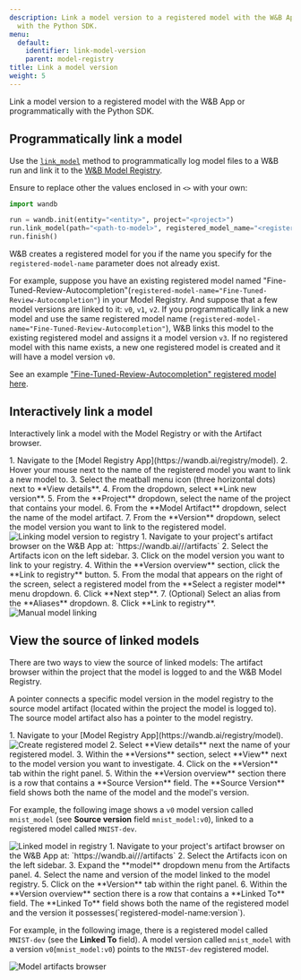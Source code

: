 ```yaml
---
description: Link a model version to a registered model with the W&B App or programmatically
  with the Python SDK.
menu:
  default:
    identifier: link-model-version
    parent: model-registry
title: Link a model version
weight: 5
---
```



Link a model version to a registered model with the W&B App or programmatically with the Python SDK.

## Programmatically link a model

Use the [`link_model`](/ref/python/experiments/run.md#link_model) method to programmatically log model files to a W&B run and link it to the [W&B Model Registry](./). 

Ensure to replace other the values enclosed in `<>` with your own:

```python
import wandb

run = wandb.init(entity="<entity>", project="<project>")
run.link_model(path="<path-to-model>", registered_model_name="<registered-model-name>")
run.finish()
```

W&B creates a registered model for you if the name you specify for the `registered-model-name` parameter does not already exist. 

For example, suppose you have an existing registered model named "Fine-Tuned-Review-Autocompletion"(`registered-model-name="Fine-Tuned-Review-Autocompletion"`) in your Model Registry. And suppose that a few model versions are linked to it: `v0`, `v1`, `v2`. If you programmatically link a new model and use the same registered model name (`registered-model-name="Fine-Tuned-Review-Autocompletion"`), W&B links this model to the existing registered model and assigns it a model version `v3`. If no registered model with this name exists, a new one registered model is created and it will have a model version `v0`.

See an example ["Fine-Tuned-Review-Autocompletion" registered model here](https://wandb.ai/reviewco/registry/model?selectionPath=reviewco%2Fmodel-registry%2FFinetuned-Review-Autocompletion&view=all-models).

## Interactively link a model
Interactively link a model with the Model Registry or with the Artifact browser.

<Tabs>
<Tab title="Model Registry">
1. Navigate to the [Model Registry App](https://wandb.ai/registry/model).
2. Hover your mouse next to the name of the registered model you want to link a new model to. 
3. Select the meatball menu icon (three horizontal dots) next to  **View details**.
4. From the dropdown, select **Link new version**.
5. From the **Project** dropdown, select the name of the project that contains your model. 
6. From the **Model Artifact** dropdown, select the name of the model artifact. 
7. From the **Version** dropdown, select the model version you want to link to the registered model.

<Frame>
    <img src="/images/models/link_model_wmodel_reg.gif" alt="Linking model version to registry"  />
</Frame>
</Tab>
<Tab title="Artifact browser">
1. Navigate to your project's artifact browser on the W&B App at: `https://wandb.ai/<entity>/<project>/artifacts`
2. Select the Artifacts icon on the left sidebar.
3. Click on the model version you want to link to your registry.
4. Within the **Version overview** section, click the **Link to registry** button.
5. From the modal that appears on the right of the screen, select a registered model from the **Select a register model** menu dropdown. 
6. Click **Next step**.
7. (Optional) Select an alias from the **Aliases** dropdown. 
8. Click **Link to registry**. 

<Frame>
    <img src="/images/models/manual_linking.gif" alt="Manual model linking"  />
</Frame>
</Tab>
</Tabs>



## View the source of linked models

There are two ways to view the source of linked models: The artifact browser within the project that the model is logged to and the W&B Model Registry.

A pointer connects a specific model version in the model registry to the source model artifact (located within the project the model is logged to). The source model artifact also has a pointer to the model registry.

<Tabs>
<Tab title="Model Registry">
1. Navigate to your [Model Registry App](https://wandb.ai/registry/model).
<Frame>
    <img src="/images/models/create_registered_model_1.png" alt="Create registered model"  />
</Frame>
2. Select **View details** next the name of your registered model.
3. Within the **Versions** section, select **View** next to the model version you want to investigate.
4. Click on the **Version** tab within the right panel.
5. Within the **Version overview** section there is a row that contains a **Source Version** field. The **Source Version** field shows both the name of the model and the model's version.

For example, the following image shows a `v0` model version called `mnist_model` (see **Source version** field `mnist_model:v0`), linked to a registered model called `MNIST-dev`.

<Frame>
    <img src="/images/models/view_linked_model_registry.png" alt="Linked model in registry"  />
</Frame>
</Tab>
<Tab title="Artifact browser">
1. Navigate to your project's artifact browser on the W&B App at: `https://wandb.ai/<entity>/<project>/artifacts`
2. Select the Artifacts icon on the left sidebar.
3. Expand the **model** dropdown menu from the Artifacts panel.
4. Select the name and version of the model linked to the model registry.
5. Click on the **Version** tab within the right panel.
6. Within the **Version overview** section there is a row that contains a **Linked To** field. The **Linked To** field shows both the name of the registered model and the version it possesses(`registered-model-name:version`). 

For example, in the following image, there is a registered model called `MNIST-dev` (see the **Linked To** field). A model version called `mnist_model` with a version `v0`(`mnist_model:v0`) points to the `MNIST-dev` registered model.


<Frame>
    <img src="/images/models/view_linked_model_artifacts_browser.png" alt="Model artifacts browser"  />
</Frame>
</Tab>
</Tabs>
